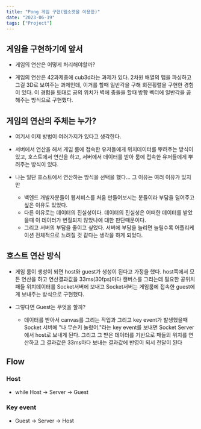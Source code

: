 ```yaml
---
title: "Pong 게임 구현(웹소켓을 이용한)"
date: "2023-06-19"
tags: ["Project"]
---
```


## 게임을 구현하기에 앞서

- 게임의 연산은 어떻게 처리해야할까?

- 게임의 연산은 42과제중에 cub3d라는 과제가 있다. 2차원 배열의 맵을 파싱하고 그걸 3D로 보여주는 과제인데, 이거를 할때 일반각을 구해 회전횡렬을 구현한 경험이 있다. 이 경험을 토대로 공의 위치가 벽에 충돌을 할때 방향 벡터에 일반각을 곱해주는 방식으로 구현했다.

## 게임의 연산의 주체는 누가?

- 여기서 이제 방법이 여러가지가 있다고 생각한다.

- 서버에서 연산을 해서 게임 룸에 접속한 유저들에게 위치데이터를 뿌려주는 방식이 있고, 호스트에서 연산을 하고, 서버에서 데이터를 받아 룸에 접속한 유저들에게 뿌려주는 방식이 있다.

- 나는 일단 호스트에서 연산하는 방식을 선택을 했다... 그 이유는 여러 이유가 있지만
  - 백엔드 개발자분들이 웹서비스를 처음 만들어보시는 분들이라 부담을 덜어주고 싶은 이유도 있었다.
  - 다른 이유로는 데이터의 진실성이다. 데이터의 진실성은 어떠한 데이터를 받았을때 이 데이터가 변질되지 않았나에 대한 판단때문이다.
  - 그리고 서버의 부담을 줄이고 싶었다. 서버에 부담을 늘리면 늘릴수록 어플리케이션 전체적으로 느려질 것 같다는 생각을 하게 되었다.

## 호스트 연산 방식

- 게임 룸이 생성이 되면 host와 guest가 생성이 된다고 가정을 했다. host쪽에서 모든 연산을 하고 연산결과값을 33ms(30fps)마다 캔버스를 그리는데 필요한 공위치 패들 위치데이터를 Socket서버에 보내고 Socket서버는 게임룸에 접속한 guest에게 보내주는 방식으로 구현했다.

- 그렇다면 Guest는 무엇을 할까?
  - 데이터를 받아서 canvas를 그리는 작업과 그리고 key event가 발생했을때 Socket 서버에 "나 무슨키 눌렀어."라는 key event를 보내면 Socket Server에서 host로 보내게 된다. 그리고 그 받은 데이터를 기반으로 패들의 위치를 연산하고 그 결과값은 33ms마다 보내는 결과값에 반영이 되서 전달이 된다

## Flow

### Host

- while Host -> Server -> Guest

### Key event

- Guest -> Server -> Host
